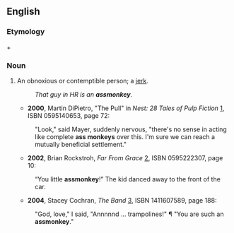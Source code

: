 {{rfv}}
==English==

===Etymology===

{{en-term|ass}} + {{en-term|monkey}}

===Noun===
{{en-noun}}

# {{slang|pejorative}} An obnoxious or contemptible person; a [[jerk]].
#:''That guy in HR is an '''assmonkey'''.''
#*'''2000''', Martin DiPietro, "The Pull" in ''Nest: 28 Tales of Pulp Fiction'' [http://books.google.com/books?id=8-Ktus3DJ3EC], ISBN 0595140653, page 72:
#:"Look," said Mayer, suddenly nervous, "there's no sense in acting like complete '''ass monkeys''' over this. I'm sure we can reach a mutually beneficial settlement."
#*'''2002''', Brian Rockstroh, ''Far From Grace'' [http://books.google.com/books?id=YMG2M2bMBLkC], ISBN 0595222307, page 10:
#:“You little '''assmonkey'''!” The kid danced away to the front of the car. 
#*'''2004''', Stacey Cochran, ''The Band'' [http://books.google.com/books?id=04WwRTaaoUAC], ISBN 1411607589, page 188:
#:"God, love," I said, "Annnnnd ... trampolines!"  ¶ "You are such an '''assmonkey'''."